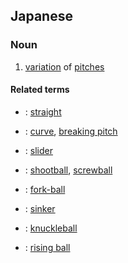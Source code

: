 ==Japanese==
{{ja-kanjitab|きゅう|しゅ|yomi=on}}

===Noun===
{{ja-noun|きゅうしゅ}}

# {{lb|ja|baseball|sort=きゅうしゅ}} [[variation]] of [[pitch]]es

====Related terms====
* {{ja-r|ストレート}}: [[straight]]
* {{ja-r|カーブ}}: [[curve]], [[breaking pitch]]
* {{ja-r|スライダー}}: [[slider]]
* {{ja-r|シュート}}: [[shootball]], [[screwball]]
* {{ja-r|フォーク}}: [[fork-ball]]
* {{ja-r|シンカー}}: [[sinker]]
* {{ja-r|ナックル}}: [[knuckleball]]
* {{ja-r|ライジングボール|ライジング ボール}}: [[rising ball]]